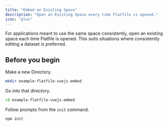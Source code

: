 ```yaml
---
title: "Embed an Existing Space"
description: "Open an Existing Space every time Flatfile is opened."
icon: "plus"
---
```


For applications meant to use the same space consistently, open an existing space each time Flatfile is opened. This suits situations where consistently editing a dataset is preferred.

## Before you begin

<Snippet file="shared/sk_needed.mdx" />

Make a new Directory.

```bash
mkdir example-flatfile-vuejs-embed
```

Go into that directory.

```bash
cd example-flatfile-vuejs-embed
```

Follow prompts from the `init` command.

```bash
npm init
```